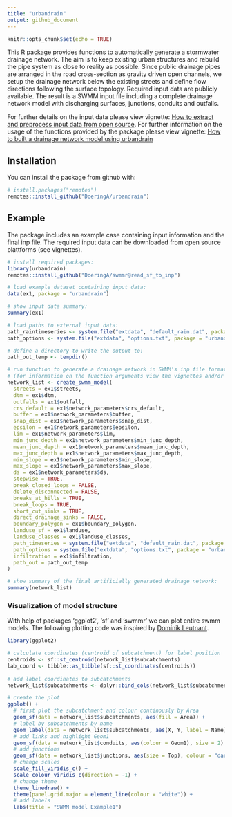 ```yaml
---
title: "urbandrain"
output: github_document
---
```


```r
knitr::opts_chunk$set(echo = TRUE)
```

This R package provides functions to automatically generate a stormwater drainage network. The aim is to keep existing urban structures and rebuild the pipe system as close to reality as possible. Since public drainage pipes are arranged in the road cross-section as gravity driven open channels, we setup the drainage network below the existing streets and define flow directions following the surface topology. Required input data are publicly available. The result is a SWMM input file including a complete drainage network model with discharging surfaces, junctions, conduits and outfalls. 

For further details on the input data please view vignette: [How to extract and preprocess input data from open source](How_to_extract_and_preprocess_input_data_from_open_source.html). For further information on the usage of the functions provided by the package please view vignette: [How to built a drainage network model using urbandrain](How_to_built_a_drainage_network_model_using_urbandrain.html)


## Installation
You can install the package from github with:
```r
# install.packages("remotes")
remotes::install_github("DoeringA/urbandrain")
```

## Example
The package includes an example case containing input information and the final inp file. The required input data can be downloaded from open source plattforms (see vignettes).

```r
# install required packages:
library(urbandrain)
remotes::install_github("DoeringA/swmmr@read_sf_to_inp")

# load example dataset containing input data:
data(ex1, package = "urbandrain")

# show input data summary:
summary(ex1)

# load paths to external input data:
path_raintimeseries <- system.file("extdata", "default_rain.dat", package = "urbandrain")
path_options <- system.file("extdata", "options.txt", package = "urbandrain")

# define a directory to write the output to:
path_out_temp <- tempdir()

# run function to generate a drainage network in SWMM's inp file format:
# (for information on the function arguments view the vignettes and/or the documentation)
network_list <- create_swmm_model(
  streets = ex1$streets,
  dtm = ex1$dtm,
  outfalls = ex1$outfall,
  crs_default = ex1$network_parameters$crs_default,
  buffer = ex1$network_parameters$buffer, 
  snap_dist = ex1$network_parameters$snap_dist, 
  epsilon = ex1$network_parameters$epsilon, 
  lim = ex1$network_parameters$lim,  
  min_junc_depth = ex1$network_parameters$min_junc_depth, 
  mean_junc_depth = ex1$network_parameters$mean_junc_depth, 
  max_junc_depth = ex1$network_parameters$max_junc_depth,  
  min_slope = ex1$network_parameters$min_slope, 
  max_slope = ex1$network_parameters$max_slope, 
  ds = ex1$network_parameters$ds,
  stepwise = TRUE, 
  break_closed_loops = FALSE,  
  delete_disconnected = FALSE, 
  breaks_at_hills = TRUE, 
  break_loops = TRUE,  
  short_cut_sinks = TRUE, 
  direct_drainage_sinks = FALSE,
  boundary_polygon = ex1$boundary_polygon, 
  landuse_sf = ex1$landuse,
  landuse_classes = ex1$landuse_classes, 
  path_timeseries = system.file("extdata", "default_rain.dat", package = "urbandrain"),
  path_options = system.file("extdata", "options.txt", package = "urbandrain"),
  infiltration = ex1$infiltration,
  path_out = path_out_temp
)

# show summary of the final artificially generated drainage network:
summary(network_list)

```


### Visualization of model structure

With help of packages 'ggplot2', 'sf' and 'swmmr' we can plot entire swmm models.
The following plotting code was inspired by [Dominik Leutnant](https://github.com/dleutnant/swmmr). 

```r
library(ggplot2)

# calculate coordinates (centroid of subcatchment) for label position
centroids <- sf::st_centroid(network_list$subcatchments)
lab_coord <- tibble::as_tibble(sf::st_coordinates(centroids))
  
# add label coordinates to subcatchments
network_list$subcatchments <- dplyr::bind_cols(network_list$subcatchments, lab_coord)

# create the plot
ggplot() + 
  # first plot the subcatchment and colour continously by Area
  geom_sf(data = network_list$subcatchments, aes(fill = Area)) + 
  # label by subcatchments by name
  geom_label(data = network_list$subcatchments, aes(X, Y, label = Name), alpha = 0.5, size = 3) +
  # add links and highlight Geom1
  geom_sf(data = network_list$conduits, aes(colour = Geom1), size = 2) +
  # add junctions
  geom_sf(data = network_list$junctions, aes(size = Top), colour = "darkgrey") + 
  # change scales
  scale_fill_viridis_c() +
  scale_colour_viridis_c(direction = -1) +
  # change theme
  theme_linedraw() +
  theme(panel.grid.major = element_line(colour = "white")) +
  # add labels
  labs(title = "SWMM model Example1")
```
